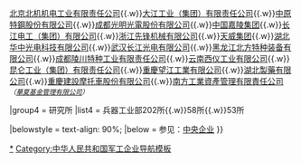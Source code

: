 {{Navbox
|name = 中國兵器裝備集團
|title = [[中国兵器装备集团]]
|image =
|style = text-align: left;
|groupstyle = width: 7em; text-align: center;
|above = 

|group3 = [[中华人民共和国兵器工业部|兵器工业部]]<br/>重要骨干企业
|list3 = [[长安汽车|长安汽车集团股份有限公司]]{{.w}}[[北京北机机电工业有限责任公司]]{{.w}}[[大江工业（集团）有限责任公司]]{{.w}}[[中原特鋼股份有限公司]]{{.w}}[[成都光明光電股份有限公司]]{{.w}}[[中国嘉陵集团]]{{.w}}[[长江电工（集团）有限公司]]{{.w}}[[浙江先锋机械有限公司]]{{.w}}[[天威集团]]{{.w}}[[湖北华中光电科技有限公司]]{{.w}}[[武汉长江光电有限公司]]{{.w}}[[黑龙江北方特种装备有限公司]]{{.w}}[[成都陵川特种工业有限责任公司]]{{.w}}[[云南西仪工业有限公司]]{{.w}}[[昆仑工业（集团）有限责任公司]]{{.w}}[[重慶望江工業有限公司]]{{.w}}[[湖北製藥有限公司]]{{.w}}[[重慶建設摩托車股份有限公司]]{{.w}}[[南方工業資產管理有限責任公司]]''<small>（[[華夏基金管理有限公司]]）</small>''

|group4 = 研究所
|list4 = 兵器工业部202所{{.w}}58所{{.w}}53所

|belowstyle = text-align: 90%;
|below = 参见：[[中央企业]]
}}<noinclude>

[[Category:中国兵器装备集团|*]]
[[Category:中华人民共和国军工企业导航模板]]
</noinclude>